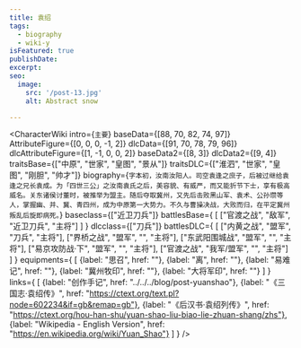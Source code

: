 ```yaml
---
title: 袁绍
tags:
  - biography
  - wiki-y
isFeatured: true
publishDate:
excerpt:
seo:
  image:
    src: '/post-13.jpg'
    alt: Abstract snow

---
```



<CharacterWiki
  intro={`主要`}
  baseData={[88, 70, 82, 74, 97]}
  AttributeFigure={[0, 0, 0, -1, 2]}
  dlcData={[91, 70, 78, 79, 96]}
  dlcAttributeFigure={[1, -1, 0, 0, 2]}
  baseData2={[8, 3]}
  dlcData2={[9, 4]}
  traitsBase={["中原", "世家", "皇图", "景从"]}
  traitsDLC={["淮泗", "世家", "皇图", "刚胆", "帅才"]}
  biography={`字本初，汝南汝阳人。司空袁逢之庶子，后被过继给袁逢之兄长袁成。为「四世三公」之汝南袁氏之后，美容貌、有威严，而又能折节下士，享有极高威名。关东诸侯讨董时，被推举为盟主。随后夺取冀州，又先后击败黑山军、袁术、公孙瓒等人，掌握幽、并、冀、青四州，成为中原第一大势力。不久与曹操决战，大败而归，在平定冀州叛乱后旋即病死。`}
  baseclass={["近卫刀兵"]}
  battlesBase={
    [
      ["官渡之战", "敌军", "近卫刀兵", "主将"]
    ]
  }
  dlcclass={["刀兵"]}
  battlesDLC={
    [
      ["内黄之战", "盟军", "刀兵", "主将"],
      ["界桥之战", "盟军", "", "主将"],
      ["东武阳围城战", "盟军", "", "主将"],
      ["易京攻防战·下", "盟军", "", "主将"],
      ["官渡之战", "我军/盟军", "", "主将"]
    ]
  }
  equipments={
    [
      {label: "思召", href: ""},
      {label: "离", href: ""},
      {label: "易难记", href: ""},
      {label: "冀州牧印", href: ""},
      {label: "大将军印", href: ""}
    ]
  }
  links={
    [
      {label: "创作手记", href: "../../../blog/post-yuanshao"},
      {label: "《三国志·袁绍传》", href: "https://ctext.org/text.pl?node=602234&if=gb&remap=gb"},
      {label: "《后汉书·袁绍列传》", href: "https://ctext.org/hou-han-shu/yuan-shao-liu-biao-lie-zhuan-shang/zhs"},
      {label: "Wikipedia - English Version", href: "https://en.wikipedia.org/wiki/Yuan_Shao"}
    ]
  }
/>
